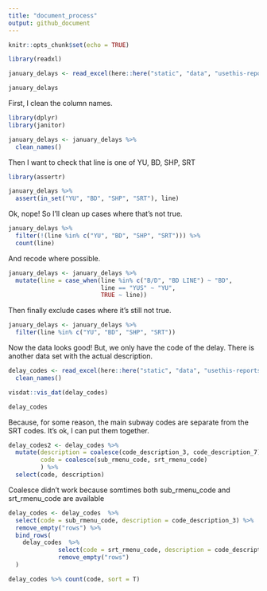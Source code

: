 ```yaml
---
title: "document_process"
output: github_document
---
```


```r
knitr::opts_chunk$set(echo = TRUE)
```

```r
library(readxl)

january_delays <- read_excel(here::here("static", "data", "usethis-reports", "Subway_&_SRT_Logs_January_2019.xlsx"))

january_delays
```
First, I clean the column names.
```r
library(dplyr)
library(janitor)

january_delays <- january_delays %>%
  clean_names()
```

Then I want to check that line is one of YU, BD, SHP, SRT

```r
library(assertr)

january_delays %>%
  assert(in_set("YU", "BD", "SHP", "SRT"), line)
```
Ok, nope! So I’ll clean up cases where that’s not true.

```r
january_delays %>%
  filter(!(line %in% c("YU", "BD", "SHP", "SRT"))) %>%
  count(line)
```

And recode where possible.

```r
january_delays <- january_delays %>%
  mutate(line = case_when(line %in% c("B/D", "BD LINE") ~ "BD",
                          line == "YUS" ~ "YU",
                          TRUE ~ line))
```

Then finally exclude cases where it’s still not true.

```r
january_delays <- january_delays %>%
  filter(line %in% c("YU", "BD", "SHP", "SRT"))
```

Now the data looks good! But, we only have the code of the delay. There is another data set with the actual description.

```r
delay_codes <- read_excel(here::here("static", "data", "usethis-reports", "Subway & SRT Log Codes.xlsx")) %>%
  clean_names()
```

```r
visdat::vis_dat(delay_codes)
```

```r
delay_codes
```


Because, for some reason, the main subway codes are separate from the SRT codes. It’s ok, I can put them together.


```r
delay_codes2 <- delay_codes %>% 
  mutate(description = coalesce(code_description_3, code_description_7),
         code = coalesce(sub_rmenu_code, srt_rmenu_code)
         ) %>% 
  select(code, description)
```

Coalesce didn't work because somtimes both sub_rmenu_code and srt_rmenu_code are available

```r
delay_codes <- delay_codes  %>%
  select(code = sub_rmenu_code, description = code_description_3) %>%
  remove_empty("rows") %>%
  bind_rows(
    delay_codes  %>%
              select(code = srt_rmenu_code, description = code_description_7) %>%
              remove_empty("rows")
  )
```




```r
delay_codes %>% count(code, sort = T)
```
















